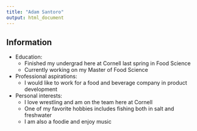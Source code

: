 ```yaml
---
title: "Adam Santoro"
output: html_document
---
```


## Information

- Education:
  + Finished my undergrad here at Cornell last spring in Food Science
  + Currently working on my Master of Food Science 
- Professional aspirations:
  + I would like to work for a food and beverage company in product development
- Personal interests: 
  + I love wrestling and am on the team here at Cornell 
  + One of my favorite hobbies includes fishing both in salt and freshwater
  + I am also a foodie and enjoy music